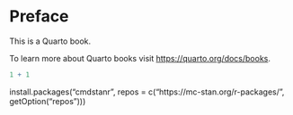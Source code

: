 # Preface {.unnumbered}

This is a Quarto book.

To learn more about Quarto books visit <https://quarto.org/docs/books>.

```r
1 + 1
```


install.packages("cmdstanr", repos = c("https://mc-stan.org/r-packages/", getOption("repos")))
